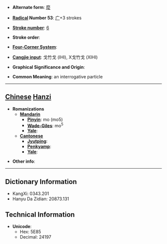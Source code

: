 * '''Alternate form''': [[麼]]

* '''[[Wiktionary:Chinese radical index| Radical]] Number 53''': [[Wiktionary:Chinese radical index 广|广]]+3 strokes

* '''[[Wiktionary:Chinese total strokes index|Stroke number]]''': [[Wiktionary:Chinese total strokes index 6|6]]

* '''Stroke order''': 

* '''[[Wiktionary:Chinese four corner index|Four-Corner System]]''': 

* '''[[Wiktionary:Chinese Cangjie index|Cangjie input]]''': 戈竹戈 (IHI), X戈竹戈 (XIHI)

* '''Graphical Significance and Origin''': 

* '''Common Meaning''': an interrogative particle

----

== [[Chinese]] [[Hanzi]] ==

* '''Romanizations'''
** '''[[Mandarin]]'''
*** '''[[Pinyin]]''': mo (mo5)
*** '''[[Wade-Giles]]''': mo<sup>5</sup>
*** '''[[Yale]]''': 
** '''[[Cantonese]]'''
*** '''[[Jyutping]]''':
*** '''[[Penkyamp]]''': 
*** '''[[Yale]]''': 

* '''Other info''': 

----

== Dictionary Information ==

* KangXi: 0343.201
* Hanyu Da Zidian: 20873.131

== Technical Information ==

* '''Unicode''':
** Hex: 5E85
** Decimal: 24197